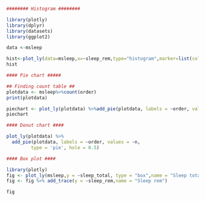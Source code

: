 
```r
######## Histogram ########
```

```r
library(plotly)
library(dplyr)
library(datasets)
library(ggplot2)

data <-msleep
```

```r
hist<-plot_ly(data=msleep,x=~sleep_rem,type="histogram",marker=list(color="yellow"))%>%layout(title="Histogram for Sleep rem")
hist
```

```r
#### Pie chart #####
```

```r
## Finding count table ##
plotdata <- msleep%>%count(order)
print(plotdata)
```

```r
piechart <- plot_ly(plotdata) %>%add_pie(plotdata, labels = ~order, values = ~n)
piechart
```

```r
#### Donut chart ####
```

```r
plot_ly(plotdata) %>%
  add_pie(plotdata, labels = ~order, values = ~n,
         type = 'pie', hole = 0.5)
```

```r
#### Box plot ####
```

```r
library(plotly)
fig <- plot_ly(msleep,y = ~sleep_total, type = "box",name = "Sleep total")
fig <- fig %>% add_trace(y = ~sleep_rem,name = "Sleep rem")

fig
```